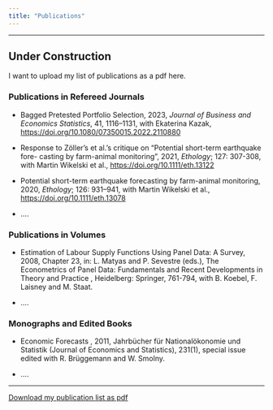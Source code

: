 ```yaml
---
title: "Publications"
---
```


------------------------------------------------------------------------

::: callout-warning
## Under Construction

I want to upload my list of publications as a pdf here.
:::

### Publications in Refereed Journals

-   Bagged Pretested Portfolio Selection, 2023, *Journal of Business and Economics Statistics*, 41, 1116–1131, with Ekaterina Kazak, <https://doi.org/10.1080/07350015.2022.2110880>

-   Response to Zöller's et al.’s critique on “Potential short-term earthquake fore- casting by farm-animal monitoring”, 2021, *Ethology*; 127: 307-308, with Martin Wikelski et al., <https://doi.org/10.1111/eth.13122>

-   Potential short-term earthquake forecasting by farm-animal monitoring, 2020, *Ethology*; 126: 931–941, with Martin Wikelski et al., <https://doi.org/10.1111/eth.13078>

-   ....

### Publications in Volumes

-   Estimation of Labour Supply Functions Using Panel Data: A Survey, 2008, Chapter 23, in: L. Matyas and P. Sevestre (eds.), The Econometrics of Panel Data: Fundamentals and Recent Developments in Theory and Practice , Heidelberg: Springer, 761-794, with B. Koebel, F. Laisney and M. Staat.

-   ....

### Monographs and Edited Books

-   Economic Forecasts , 2011, Jahrbücher für Nationalökonomie und Statistik (Journal of Economics and Statistics), 231(1), special issue edited with R. Brüggemann and W. Smolny.

-   ....

------------------------------------------------------------------------

[Download my publication list as pdf](https://cloud.uni-konstanz.de/index.php/s/F2DMdmE9m7jQyxe)
